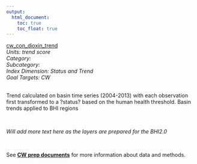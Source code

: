 ```yaml
---
output:
  html_document:
    toc: true
    toc_float: true
---
```


[cw_con_dioxin_trend](https://github.com/OHI-Science/bhi/blob/master/baltic/layers/cw_con_dioxin_trend_bhi2015.csv)\
*Units: trend score*\
*Category:*\
*Subcategory:*\
*Index Dimension: Status and Trend*\
*Goal Targets: CW*\
<br>

Trend calculated on basin time series (2004-2013) with each observation first transformed to a ?status? based on the human health threshold. Basin trends applied to BHI regions

<br>

*Will add more text here as the layers are prepared for the BHI2.0*

<br>

See [**CW prep documents**](https://github.com/OHI-Science/bhi-1.0-archive/blob/draft/baltic2015/prep/CW/cw_prep.md) for more information about data and methods.

<br>

